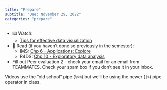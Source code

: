 ```yaml
---
title: "Prepare"
subtitle: "Due: November 29, 2022"
categories: "prepare"
---
```


-   ⌨️ Watch:
    -   [Tips for effective data visualization](https://youtu.be/ZrifrBvFWgg)
-   📖 Read (if you haven't done so previously in the semester):
    -   IMS: [Chp 6 - Applications: Explore](https://openintro-ims.netlify.app/explore-applications.html)
    -   R4DS: [Chp 10 - Exploratory data analysis](https://r4ds.hadley.nz/eda)
-   Fill out Peer evaluation 2 -- check your email for an email from TEAMMATES. Check your spam box if you don't see it in your inbox.

::: callout-note
Videos use the "old school" pipe (`%>%`) but we'll be using the newer (`|>`) pipe operator in class.
:::
